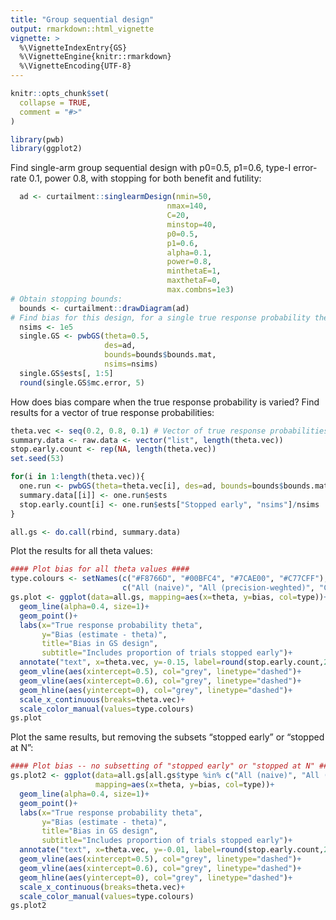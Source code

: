 ```yaml
---
title: "Group sequential design"
output: rmarkdown::html_vignette
vignette: >
  %\VignetteIndexEntry{GS}
  %\VignetteEngine{knitr::rmarkdown}
  %\VignetteEncoding{UTF-8}
---
```


```r
knitr::opts_chunk$set(
  collapse = TRUE,
  comment = "#>"
)
```

```r
library(pwb)
library(ggplot2)
```

Find single-arm group sequential design with p0=0.5, p1=0.6, type-I error-rate 0.1, power
0.8, with stopping for both benefit and futility:

```r
  ad <- curtailment::singlearmDesign(nmin=50,
                                   nmax=140,
                                   C=20,
                                   minstop=40,
                                   p0=0.5,
                                   p1=0.6,
                                   alpha=0.1,
                                   power=0.8,
                                   minthetaE=1,
                                   maxthetaF=0,
                                   max.combns=1e3)
# Obtain stopping bounds:
  bounds <- curtailment::drawDiagram(ad)
# Find bias for this design, for a single true response probability theta:
  nsims <- 1e5
  single.GS <- pwbGS(theta=0.5,
                     des=ad,
                     bounds=bounds$bounds.mat,
                     nsims=nsims)
  single.GS$ests[, 1:5]
  round(single.GS$mc.error, 5)
```

How does bias compare when the true response probability is varied? Find results for a vector of true response probabilities:

```r
theta.vec <- seq(0.2, 0.8, 0.1) # Vector of true response probabilities
summary.data <- raw.data <- vector("list", length(theta.vec))
stop.early.count <- rep(NA, length(theta.vec))
set.seed(53)

for(i in 1:length(theta.vec)){
  one.run <- pwbGS(theta=theta.vec[i], des=ad, bounds=bounds$bounds.mat, nsims=nsims)
  summary.data[[i]] <- one.run$ests
  stop.early.count[i] <- one.run$ests["Stopped early", "nsims"]/nsims
}

all.gs <- do.call(rbind, summary.data)
```

Plot the results for all theta values:

```r
#### Plot bias for all theta values ####
type.colours <- setNames(c("#F8766D", "#00BFC4", "#7CAE00", "#C77CFF"),
                         c("All (naive)", "All (precision-weghted)", "Complete (naive)", "Stopped early (naive)"))
gs.plot <- ggplot(data=all.gs, mapping=aes(x=theta, y=bias, col=type))+
  geom_line(alpha=0.4, size=1)+
  geom_point()+
  labs(x="True response probability theta",
       y="Bias (estimate - theta)",
       title="Bias in GS design",
       subtitle="Includes proportion of trials stopped early")+
  annotate("text", x=theta.vec, y=-0.15, label=round(stop.early.count,2))+
  geom_vline(aes(xintercept=0.5), col="grey", linetype="dashed")+
  geom_vline(aes(xintercept=0.6), col="grey", linetype="dashed")+
  geom_hline(aes(yintercept=0), col="grey", linetype="dashed")+
  scale_x_continuous(breaks=theta.vec)+
  scale_color_manual(values=type.colours)
gs.plot
```

Plot the same results, but removing the subsets "stopped early" or "stopped at N":
```r
#### Plot bias -- no subsetting of "stopped early" or "stopped at N" ####
gs.plot2 <- ggplot(data=all.gs[all.gs$type %in% c("All (naive)", "All (precision-weghted)"), ],
                   mapping=aes(x=theta, y=bias, col=type))+
  geom_line(alpha=0.4, size=1)+
  geom_point()+
  labs(x="True response probability theta",
       y="Bias (estimate - theta)",
       title="Bias in GS design",
       subtitle="Includes proportion of trials stopped early")+
  annotate("text", x=theta.vec, y=-0.01, label=round(stop.early.count,2))+
  geom_vline(aes(xintercept=0.5), col="grey", linetype="dashed")+
  geom_vline(aes(xintercept=0.6), col="grey", linetype="dashed")+
  geom_hline(aes(yintercept=0), col="grey", linetype="dashed")+
  scale_x_continuous(breaks=theta.vec)+
  scale_color_manual(values=type.colours)
gs.plot2
```

